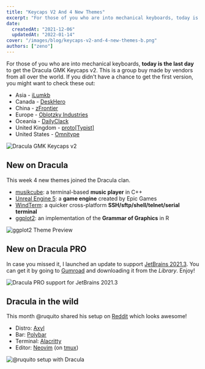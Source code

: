 ```yaml
---
title: "Keycaps V2 And 4 New Themes"
excerpt: "For those of you who are into mechanical keyboards, today is the last day to get the Dracula GMK Keycaps v2."
date:
  createdAt: "2021-12-06"
  updatedAt: "2022-01-14"
cover: "/images/blog/keycaps-v2-and-4-new-themes-b.png"
authors: ["zeno"]
---
```


For those of you who are into mechanical keyboards, **today is the last day** to get the Dracula GMK Keycaps v2. This is a group buy made by vendors from all over the world. If you didn't have a chance to get the first version, you might want to check these out:

- Asia - [iLumkb](https://ilumkb.com/products/gmk-dracula-v2?_pos=3&_sid=5e14d0914&_ss=r)
- Canada - [DeskHero](https://www.deskhero.ca/products/gmk-dracula-v2-0)
- China - [zFrontier](http://www.zfrontier.com/app/mch/1Ej4zRdmznxl)
- Europe - [Oblotzky Industries](https://oblotzky.industries/products/GMK-dracula-v2)
- Oceania - [DailyClack](https://dailyclack.com/products/gmk-dracula-v2?_pos=1&_sid=198ab37bd&_ss=r&variant=39533037256759)
- United Kingdom - [proto\[Typist\]](https://prototypist.net/products/group-buy-gmk-dracula-v2)
- United States - [Omnitype](https://omnitype.com/collections/gmk-dracula-v2-0/products/gmk-dracula-v2-0-keycaps)

![Dracula GMK Keycaps v2](/images/blog/keycaps-v2-and-4-new-themes-a.png)

## New on Dracula

This week 4 new themes joined the Dracula clan.

- [musikcube](/musikcube): a terminal-based **music player** in C++
- [Unreal Engine 5](/unreal-engine): a **game engine** created by Epic Games
- [WindTerm](/windterm): a quicker cross-platform **SSH/sftp/shell/telnet/serial terminal**
- [ggplot2](/ggplot2): an implementation of the **Grammar of Graphics** in R

![ggplot2 Theme Preview](/images/blog/keycaps-v2-and-4-new-themes-b.png)

## New on Dracula PRO

In case you missed it, I launched an update to support [JetBrains 2021.3](https://blog.jetbrains.com/idea/2021/09/intellij-idea-2021-3-eap-1/). You can get it by going to [Gumroad](https://gumroad.com/) and downloading it from the _Library_. Enjoy!

![Dracula PRO support for JetBrains 2021.3](/images/blog/keycaps-v2-and-4-new-themes-c.png)

## Dracula in the wild

This month @ruquito shared his setup on [Reddit](https://www.reddit.com/r/unixporn/comments/qqur49/bspwm_coding_on_axyl_dracula_theme_btw/) which looks awesome!

- Distro: [Axyl](https://axyl-os.github.io/)
- Bar: [Polybar](https://github.com/polybar/polybar)
- Terminal: [Alacritty](/alacritty)
- Editor: [Neovim](/vim) (on [tmux](/tmux))

![@ruquito setup with Dracula](/images/blog/keycaps-v2-and-4-new-themes-d.png)
